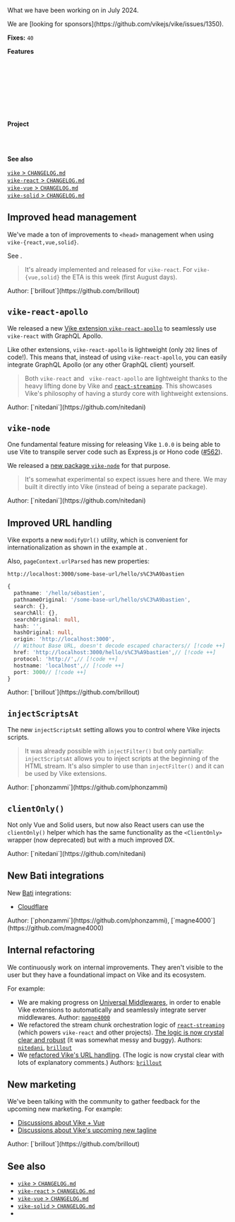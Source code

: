 
What we have been working on in July 2024.

<Contribution>
  We are [looking for sponsors](https://github.com/vikejs/vike/issues/1350).
</Contribution>

**Fixes:** `40`

**Features**

<Link href="#improved-head-management" /><br/>
<Link href="#vike-react-apollo" /><br/>
<Link href="#vike-node" /><br/>
<Link href="#improved-url-handling" /><br/>
<Link href="#injectscriptsat" /><br/>
<Link href="#clientonly" /><br/>
<Link href="#new-bati-integrations" /><br/>

**Project**

<Link href="#internal-refactoring" /><br/>
<Link href="#new-marketing" /><br/>

**See also**

[`vike` > `CHANGELOG.md`](https://github.com/vikejs/vike/blob/main/CHANGELOG.md)  
[`vike-react` > `CHANGELOG.md`](https://github.com/vikejs/vike-react/blob/main/packages/vike-react/CHANGELOG.md)  
[`vike-vue` > `CHANGELOG.md`](https://github.com/vikejs/vike-vue/blob/main/packages/vike-vue/CHANGELOG.md)  
[`vike-solid` > `CHANGELOG.md`](https://github.com/vikejs/vike-solid/blob/main/CHANGELOG.md)  


## Improved head management

We've made a ton of improvements to `<head>` management when using `vike-{react,vue,solid}`.

See <Link href="/head-tags" />.

> It's already implemented and released for `vike-react`. For `vike-{vue,solid}` the ETA is this week (first August days).

<Contribution>
  Author: [`brillout`](https://github.com/brillout)
</Contribution>



## `vike-react-apollo`

We released a new
[Vike extension `vike-react-apollo`](https://github.com/vikejs/vike-react/tree/main/packages/vike-react-apollo#readme)
to seamlessly use <Link href="/vike-react">`vike-react`</Link> with GraphQL Apollo.

Like other extensions, `vike-react-apollo` is lightweight (only `202` lines of code!). This means that, instead of using `vike-react-apollo`, you can easily integrate GraphQL Apollo (or any other GraphQL client) yourself.

> Both `vike-react` and ` vike-react-apollo` are lightweight thanks to the heavy lifting done by Vike and [`react-streaming`](https://github.com/brillout/react-streaming). This showcases <Link href="/why">Vike's philosophy of having a sturdy core with lightweight extensions</Link>.

<Contribution>
  Author: [`nitedani`](https://github.com/nitedani)
</Contribution>


## `vike-node`

One fundamental feature missing for releasing Vike `1.0.0` is being able to use Vite to transpile server code such as Express.js or Hono code ([#562](https://github.com/vikejs/vike/issues/562)).

We released a [new package `vike-node`](https://github.com/vikejs/vike-node) for that purpose.

> It's somewhat experimental so expect issues here and there. We may built it directly into Vike (instead of being a separate package).

<Contribution>
  Author: [`nitedani`](https://github.com/nitedani)
</Contribution>


## Improved URL handling

Vike exports a new <Link href="/modifyUrl">`modifyUrl()` utility</Link>, which is convenient for internationalization as shown in the example at <Link href="/i18n" />.

Also, `pageContext.urlParsed` has new properties:

```
http://localhost:3000/some-base-url/hello/s%C3%A9bastien
```
```ts
{
  pathname: '/hello/sébastien',
  pathnameOriginal: '/some-base-url/hello/s%C3%A9bastien',
  search: {},
  searchAll: {},
  searchOriginal: null,
  hash: '',
  hashOriginal: null,
  origin: 'http://localhost:3000',
  // Without Base URL, doesn't decode escaped characters// [!code ++]
  href: 'http://localhost:3000/hello/s%C3%A9bastien',// [!code ++]
  protocol: 'http://',// [!code ++]
  hostname: 'localhost',// [!code ++]
  port: 3000// [!code ++]
}
```

<Contribution>
  Author: [`brillout`](https://github.com/brillout)
</Contribution>


## `injectScriptsAt`

The <Link href="/injectScriptsAt">new `injectScriptsAt` setting</Link> allows you to control where Vike injects scripts.

> It was already possible with <Link href="/injectFilter">`injectFilter()`</Link> but only partially: `injectScriptsAt` allows you to inject scripts at the beginning of the <Link href="/streaming">HTML stream</Link>. It's also simpler to use than `injectFilter()` and it can be used by Vike extensions.

<Contribution>
  Author: [`phonzammi`](https://github.com/phonzammi)
</Contribution>


## `clientOnly()`

Not only Vue and Solid users, but now also React users can use the <Link href="/clientOnly">`clientOnly()` helper</Link> which has the same functionality as the `<ClientOnly>` wrapper (now deprecated) but with a much improved DX.

<Contribution>
  Author: [`nitedani`](https://github.com/nitedani)
</Contribution>


## New Bati integrations

New [Bati](https://batijs.dev) integrations:
 - [Cloudflare](https://pages.cloudflare.com)

<Contribution>
  Author: [`phonzammi`](https://github.com/phonzammi), [`magne4000`](https://github.com/magne4000)
</Contribution>


## Internal refactoring

We continuously work on internal improvements. They aren't visible to the user but they have a foundational impact on Vike and its ecosystem.

For example:
 - We are making progress on [Universal Middlewares](https://github.com/magne4000/universal-middleware), in order to enable Vike extensions to automatically and seamlessly integrate server middlewares.
   <Contribution>
     Author: [`magne4000`](https://github.com/magne4000)
   </Contribution>
 - We refactored the stream chunk orchestration logic of [`react-streaming`](https://github.com/brillout/react-streaming) (which powers `vike-react` and other projects). [The logic is now crystal clear and robust](https://github.com/brillout/react-streaming/commit/c052e72f33254fd6deb474cd784fa4cee07b6e92#diff-52301d8ceb8d9165f156883711407609a842701365fc32f512083f81c7c02dc4) (it was somewhat messy and buggy).
   <Contribution>
     Authors: [`nitedani`](https://github.com/nitedani), [`brillout`](https://github.com/brillout)
   </Contribution>
 - We [refactored Vike's URL handling](https://github.com/vikejs/vike/compare/63b1f5caf36ea125d7ecf5271f10d0d9065ac916..09420db329dbaaa9dfe6b900964ff158f8a6f1b3~). (The logic is now crystal clear with lots of explanatory comments.)
   <Contribution>
     Authors: [`brillout`](https://github.com/brillout)
   </Contribution>


## New marketing

We've been talking with the community to gather feedback for the upcoming new marketing. For example:
 - [Discussions about Vike + Vue](https://www.reddit.com/r/vuejs/comments/1dsucor/vike_june_releases/)
 - [Discussions about Vike's upcoming new tagline](https://x.com/brillout/status/1815350370740105507)

<Contribution>
  Author: [`brillout`](https://github.com/brillout)
</Contribution>


## See also

- [`vike` > `CHANGELOG.md`](https://github.com/vikejs/vike/blob/main/CHANGELOG.md)
- [`vike-react` > `CHANGELOG.md`](https://github.com/vikejs/vike-react/blob/main/packages/vike-react/CHANGELOG.md)
- [`vike-vue` > `CHANGELOG.md`](https://github.com/vikejs/vike-vue/blob/main/packages/vike-vue/CHANGELOG.md)
- [`vike-solid` > `CHANGELOG.md`](https://github.com/vikejs/vike-solid/blob/main/CHANGELOG.md)
- <Link href="/releases" />
